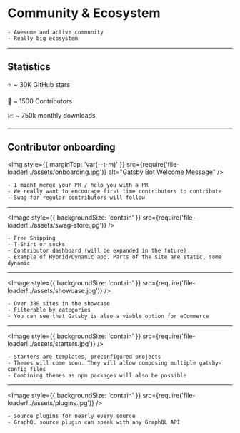 

# Community & Ecosystem

```notes
- Awesome and active community
- Really big ecosystem
```

---

## Statistics

⭐ ~ 30K GitHub stars

👤 ~ 1500 Contributors

📈 ~ 750k monthly downloads

---

## Contributor onboarding

<img
  style={{ marginTop: 'var(--t-m)' }}
  src={require('file-loader!../assets/onboarding.jpg')}
  alt="Gatsby Bot Welcome Message"
/>

```notes
- I might merge your PR / help you with a PR
- We really want to encourage first time contributors to contribute
- Swag for regular contributors will follow
```

---

<Image
  style={{ backgroundSize: 'contain' }}
  src={require('file-loader!../assets/swag-store.jpg')}
/>

```notes
- Free Shipping
- T-Shirt or socks
- Contributor dashboard (will be expanded in the future)
- Example of Hybrid/Dynamic app. Parts of the site are static, some dynamic
```

---

<Image
  style={{ backgroundSize: 'contain' }}
  src={require('file-loader!../assets/showcase.jpg')}
/>

```notes
- Over 380 sites in the showcase
- Filterable by categories
- You can see that Gatsby is also a viable option for eCommerce
```

---

<Image
  style={{ backgroundSize: 'contain' }}
  src={require('file-loader!../assets/starters.jpg')}
/>

```notes
- Starters are templates, preconfigured projects
- Themes will come soon. They will allow composing multiple gatsby-config files
- Combining themes as npm packages will also be possible
```

---

<Image
  style={{ backgroundSize: 'contain' }}
  src={require('file-loader!../assets/plugins.jpg')}
/>

```notes
- Source plugins for nearly every source
- GraphQL source plugin can speak with any GraphQL API
```
